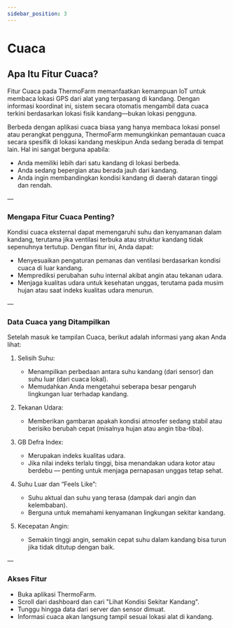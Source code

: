 ```yaml
---
sidebar_position: 3
---
```


# Cuaca

## Apa Itu Fitur Cuaca?

Fitur Cuaca pada ThermoFarm memanfaatkan kemampuan IoT untuk membaca lokasi GPS dari alat yang terpasang di kandang. Dengan informasi koordinat ini, sistem secara otomatis mengambil data cuaca terkini berdasarkan lokasi fisik kandang—bukan lokasi pengguna.

Berbeda dengan aplikasi cuaca biasa yang hanya membaca lokasi ponsel atau perangkat pengguna, ThermoFarm memungkinkan pemantauan cuaca secara spesifik di lokasi kandang meskipun Anda sedang berada di tempat lain. Hal ini sangat berguna apabila:

* Anda memiliki lebih dari satu kandang di lokasi berbeda.
* Anda sedang bepergian atau berada jauh dari kandang.
* Anda ingin membandingkan kondisi kandang di daerah dataran tinggi dan rendah.

—

### Mengapa Fitur Cuaca Penting?

Kondisi cuaca eksternal dapat memengaruhi suhu dan kenyamanan dalam kandang, terutama jika ventilasi terbuka atau struktur kandang tidak sepenuhnya tertutup. Dengan fitur ini, Anda dapat:

* Menyesuaikan pengaturan pemanas dan ventilasi berdasarkan kondisi cuaca di luar kandang.
* Memprediksi perubahan suhu internal akibat angin atau tekanan udara.
* Menjaga kualitas udara untuk kesehatan unggas, terutama pada musim hujan atau saat indeks kualitas udara menurun.

—

### Data Cuaca yang Ditampilkan

Setelah masuk ke tampilan Cuaca, berikut adalah informasi yang akan Anda lihat:

1. Selisih Suhu:

   * Menampilkan perbedaan antara suhu kandang (dari sensor) dan suhu luar (dari cuaca lokal).
   * Memudahkan Anda mengetahui seberapa besar pengaruh lingkungan luar terhadap kandang.

2. Tekanan Udara:

   * Memberikan gambaran apakah kondisi atmosfer sedang stabil atau berisiko berubah cepat (misalnya hujan atau angin tiba-tiba).

3. GB Defra Index:

   * Merupakan indeks kualitas udara.
   * Jika nilai indeks terlalu tinggi, bisa menandakan udara kotor atau berdebu — penting untuk menjaga pernapasan unggas tetap sehat.

4. Suhu Luar dan “Feels Like”:

   * Suhu aktual dan suhu yang terasa (dampak dari angin dan kelembaban).
   * Berguna untuk memahami kenyamanan lingkungan sekitar kandang.

5. Kecepatan Angin:

   * Semakin tinggi angin, semakin cepat suhu dalam kandang bisa turun jika tidak ditutup dengan baik.

—

### Akses Fitur

* Buka aplikasi ThermoFarm.
* Scroll dari dashboard dan cari "Lihat Kondisi Sekitar Kandang".
* Tunggu hingga data dari server dan sensor dimuat.
* Informasi cuaca akan langsung tampil sesuai lokasi alat di kandang.

